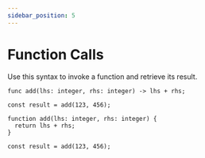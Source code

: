 ```yaml
---
sidebar_position: 5
---
```



# Function Calls

Use this syntax to invoke a function and retrieve its result.

<Tabs>
<TabItem value="knot" label="Knot">

```knot
func add(lhs: integer, rhs: integer) -> lhs + rhs;

const result = add(123, 456);
```

</TabItem>
<TabItem value="tsx" label="TypeScript">

```tsx
function add(lhs: integer, rhs: integer) {
  return lhs + rhs;
}

const result = add(123, 456);
```

</TabItem>
</Tabs>
